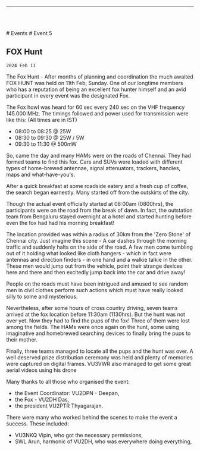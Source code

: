 
<Layout>

------------------------------------------------

<br/> <br/>

<Breadcrumbs>
    <Link underline="hover" color="inherit" to="/events">
        # Events
    </Link>
    # Event 5
</Breadcrumbs>

## FOX Hunt
`2024 Feb 11`

The Fox Hunt - After months of planning and coordination 
the much awaited FOX HUNT was held on 11th Feb, 
Sunday. 
One of our longtime members who has a reputation of 
being an excellent fox hunter himself and an avid 
participant in every event was the designated Fox. 

The Fox howl was heard for 60 sec every 240 sec on the 
VHF frequency 145.000 MHz. The timings followed and 
power used for transmission were like this: (All times are in 
IST) 
- 08:00 to 08:25 @ 25W
- 08:30 to 09:30 @ 25W / 5W 
- 09:30 to 11:30 @ 500mW 

So, came the day and many HAMs were on the roads of 
Chennai. They had formed teams to find this fox. Cars and 
SUVs were loaded with different types of home-brewed 
antennae, signal attenuators, trackers, handies, maps and 
what-have-you's.

After a quick breakfast at some roadside eatery and a fresh 
cup of coffee, the search began earnestly. Many started off 
from the outskirts of the city.

Though the actual event officially started at 08:00am 
(0800hrs), the participants were on the road from the break 
of dawn. In fact, the outstation team from Bengaluru stayed 
overnight at a hotel and started hunting before even the fox 
had had his morning breakfast! 

The location provided was within a radius of 30km from the 
'Zero Stone' of Chennai city. 
Just imagine this scene - A car dashes through the morning 
traffic and suddenly halts on the side of the road. A few 
men come tumbling out of it holding what looked like cloth 
hangers - which in fact were antennas and direction finders - 
in one hand and a walkie talkie in the other. These men 
would jump out from the vehicle, point their strange 
devices here and there and then excitedly jump back into 
the car and drive away! 

People on the roads must have been intrigued and amused 
to see random men in civil clothes perform such actions 
which must have really looked silly to some and mysterious.

Nevertheless, after some hours of cross country driving, seven teams arrived at the fox location before 
11:30am (1130hrs). But the hunt was not over yet. Now they had to find the pups of the fox! Three of them were lost 
among the fields. The HAMs were once again on the hunt, some using imaginative and 
homebrewed searching devices to finally bring the pups to their mother. 

Finally, three teams managed to locate all the pups 
and the hunt was over.  A well deserved prize distribution ceremony was held 
and plenty of memories were captured on digital frames. VU3VWR also managed to get some great aerial videos using his drone

Many thanks to all those who 
organised the event: 
- the Event Coordinator: VU2DPN - 
Deepan, 
- the Fox - VU2DH Das, 
- the president VU2PTR Thyagarajan. 

There were many who worked behind 
the scenes to make the event a success. 
These included: 
- VU3NKQ Vipin, who got the necessary 
permissions, 
- SWL Arun, harmonic of VU2DH, who 
was everywhere doing everything, 


<PhotoGallery event="event005"/>

</Layout>

